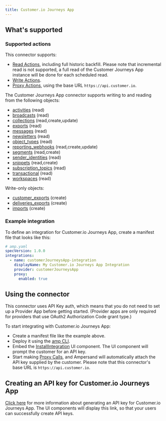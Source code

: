 ```yaml
---
title: Customer.io Journeys App
---
```

## What's supported

### Supported actions

This connector supports:
- [Read Actions](/read-actions), including full historic backfill. Please note that incremental read is not supported, a full read of the Customer Journeys App instance will be done for each scheduled read.
- [Write Actions](/write-actions).
- [Proxy Actions](/proxy-actions), using the base URL `https://api.customer.io`.

The Customer Journeys App connector supports writing to and reading from the following objects:
- [activities](https://docs.customer.io/api/app/#operation/listActivities) (read)
- [broadcasts](https://docs.customer.io/api/app/#operation/listBroadcasts) (read)
- [collections](https://docs.customer.io/api/app/#operation/getCollections) (read,create,update)
- [exports](https://docs.customer.io/api/app/#operation/listExports) (read)
- [messages](https://docs.customer.io/api/app/#operation/listMessages) (read)
- [newsletters](https://docs.customer.io/api/app/#operation/listNewsletters) (read)
- [object_types](https://docs.customer.io/api/app/#operation/getObjectTypes) (read)
- [reporting_webhooks](https://docs.customer.io/api/app/#operation/listWebhooks) (read,create,update)
- [segments](https://docs.customer.io/api/app/#operation/listSegments) (read,create)
- [sender_identities](https://docs.customer.io/api/app/#operation/listSenders) (read)
- [snippets](https://docs.customer.io/api/app/#operation/listSnippets) (read,create)
- [subscription_topics](https://docs.customer.io/api/app/#operation/getTopics) (read)
- [transactional](https://docs.customer.io/api/app/#operation/listTransactional) (read)
- [workspaces](https://docs.customer.io/api/app/#operation/listWorkspaces) (read)

Write-only objects:
- [customer_exports](https://docs.customer.io/api/app/#operation/exportPeopleData) (create)
- [deliveries_exports](https://docs.customer.io/api/app/#operation/exportDeliveriesData) (create)
- [imports](https://docs.customer.io/api/app/#operation/import) (create)


### Example integration

To define an integration for Customer.io Journeys App, create a manifest file that looks like this:

```YAML
# amp.yaml
specVersion: 1.0.0
integrations:
  - name: customerJourneysApp-integration
    displayName: My Customer.io Journeys App Integration
    provider: customerJourneysApp
    proxy:
      enabled: true
```

## Using the connector

This connector uses API Key auth, which means that you do not need to set up a Provider App before getting started. (Provider apps are only required for providers that use OAuth2 Authorization Code grant type.)

To start integrating with Customer.io Journeys App:
- Create a manifest file like the example above.
- Deploy it using the [amp CLI](/cli/overview).
- Embed the [InstallIntegration](/embeddable-ui-components#install-integration) UI component. The UI component will prompt the customer for an API key.
- Start making [Proxy Calls](/proxy-actions), and Ampersand will automatically attach the API key supplied by the customer. Please note that this connector's base URL is `https://api.customer.io`.

## Creating an API key for Customer.io Journeys App

[Click here](https://customer.io/docs/api/app/#section/Authentication) for more information about generating an API key for Customer.io Journeys App. The UI components will display this link, so that your users can successfully create API keys.
